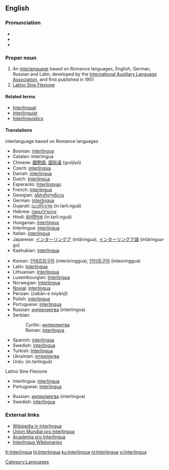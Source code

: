 {{see|interlingua}}

==English==
{{wikipedia}}
{{interwiktionary|code=ia}}
===Pronunciation===
*{{AHD|ĭn'tə(r)lĭng"wə}} 
*{{IPA|/ˈɪntə(r)ˌlɪŋgwə/}} 
*{{SAMPA|/"Int@(r)%lINgw@/}}

===Proper noun===
{{en-proper noun}}

# An [[interlanguage]] based on Romance languages, English, German, Russian and Latin, developed by the [[International Auxiliary Language Association]], and first published in 1951
# [[Latino Sine Flexione]]

====Related terms====

* [[Interlingual]]
* [[Interlinguist]]
* [[Interlinguistics]]

====Translations====
;interlanguage based on Romance languages
{{top}}
*Bosnian: [[interlingva]] {{m}}
*Catalan: Interlingua {{f}}
*Chinese: [[國際語]], [[国际语]] (guójìyǔ)
*Czech: [[interlingua]]
*Danish: [[interlingua]]
*Dutch: [[Interlingua#Dutch|Interlingua]]
*Esperanto: [[Interlingvao]]
*French: [[Interlingua#French|Interlingua]]
*Georgian: [[ინტერლინგუა]]
*German: [[Interlingua#German|Interlingua]]
*Gujarati: [[ઇંટરલિંગુઆ]] (in.tarli.nguā)
*Hebrew: [[אינטרלינגואה]]
*Hindi: [[इंटरलिंगुआ]] (in.tarli.nguā)
*Hungarian: [[interlingva]]
*Interlingua: [[interlingua]]
*Italian: [[interlingua]]
*Japanese: [[インターリングア]] (intāringua), [[インターリングア語]] (intāringua-go)
*Kashubian: [[interlingua]]
{{mid}}
*Korean: [[인테르링구아]] (interŭringgua), [[인터링구아]] (inteoringgua)
*Latin: [[Interlingua#Latin|Interlingua]]
*Lithuanian: [[Interlingua#Lithuanian|Interlingua]]
*Luxembourgian: [[Interlingua#Luxembourgian|Interlingua]]
*Norwegian: [[Interlingua#Norwegian|Interlingua]]
*[[Novial]]: [[interlingua]]
*Persian: {{FAchar|[[زبان میانجی]]}} (zabān-e miyānjī)
*Polish: [[interlingua]] {{f}}
*Portuguese: [[interlíngua]] {{f}}
*Russian: [[интерлингва|интерли́нгва]] {{f}} (interlingva)
*Serbian:
*:Cyrillic: [[интерлингва]] {{m}}
*:Roman: [[interlingva]] {{m}}
*Spanish: [[interlingua]]
*Swedish: [[interlingua]]
*Turkish: [[Interlingua#Turkish|Interlingua]]
*Ukrainian: [[інтерлінгва]]
*Urdu: {{URchar|[[انٹرلنگوا]]}} (in.tarlinguā)
{{bottom}}

;Latino Sine Flexione
{{top}} 
*Interlingua: [[interlingua]]
*Portuguese: [[interlíngua]] {{f}}
{{mid}}
*Russian: [[интерлингва|интерли́нгва]] {{f}} (interlingva)
*Swedish: [[interlingua]]
{{bottom}}

===External links===
* [http://ia.wikipedia.org Wikipedia in Interlingua]
* [http://www.interlingua.com Union Mundial pro Interlingua]
* [http://www.yahoogroups.com/group/academiaprointerlingua/ Academia pro Interlingua]
* [http://ia.wiktionary.org/wiki/Frontispicio Interlingua Wiktionaries]

[[Category:Languages]]

[[fr:Interlingua]]
[[hi:Interlingua]]
[[ku:Interlingua]]
[[nl:Interlingua]]
[[vi:Interlingua]]